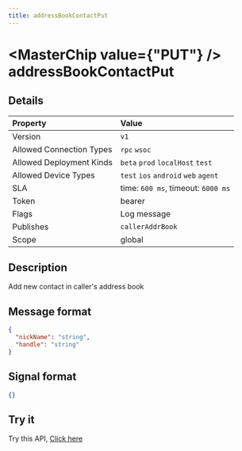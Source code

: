 ```yaml
---
title: addressBookContactPut
---
```



# <MasterChip value={"PUT"} /> addressBookContactPut

## Details

| Property | Value | 
| :--- | :--- | 
| Version | `v1` |
| Allowed Connection Types | `rpc` `wsoc`  |
| Allowed Deployment Kinds | `beta` `prod` `localHost` `test`  |
| Allowed Device Types | `test` `ios` `android` `web` `agent`  |
| SLA | time: `600 ms`, timeout: `6000 ms` |
| Token | bearer |
| Flags | Log message |
| Publishes | `callerAddrBook`  |
| Scope | global |


## Description

Add new contact in caller's address book

## Message format

```json copy
{
  "nickName": "string",
  "handle": "string"
}
```

## Signal format

```json copy
{}
```

## Try it

Try this API, [Click here](https://web.neome.ai/api?path=home_drawer_addressBookContactPut)

